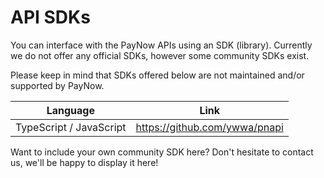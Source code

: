 # API SDKs

You can interface with the PayNow APIs using an SDK (library).
Currently we do not offer any official SDKs, however some community SDKs exist.

<Note>
    Please keep in mind that SDKs offered below are not maintained and/or supported by PayNow.
</Note>

| Language | Link |
|----------|------|
|TypeScript / JavaScript|https://github.com/ywwa/pnapi|

Want to include your own community SDK here? Don't hesitate to contact us, we'll be happy to display it here!
